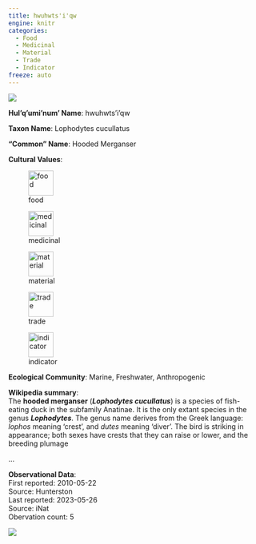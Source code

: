 ```yaml
---
title: hwuhwts'i'qw
engine: knitr
categories:
  - Food
  - Medicinal
  - Material
  - Trade
  - Indicator
freeze: auto
---
```

![](https://inaturalist-open-data.s3.amazonaws.com/photos/31989320/medium.jpg){fig-alt="hwuhwts'i'qw - Hooded Merganser"}

**Hul'q'umi'num' Name**: hwuhwts'i'qw



**Taxon Name**: Lophodytes cucullatus

**"Common" Name**: Hooded Merganser

**Cultural Values**:  

::: {layout-nrow=1 style="width:60%"}
![food](/files/food.svg){width=50px}

![medicinal](/files/medicinal.svg){width=50px}

![material](/files/material.svg){width=50px}

![trade](/files/trade.svg){width=50px}

![indicator](/files/indicator.svg){width=50px}
:::

**Ecological Community**: Marine, Freshwater, Anthropogenic

**Wikipedia summary**:  
The <b>hooded merganser</b> (<i><b>Lophodytes cucullatus</b></i>) is a species of fish-eating duck in the subfamily Anatinae. It is the only extant species in the genus <i><b>Lophodytes</b></i>. The genus name derives from the Greek language: <i>lophos</i> meaning 'crest', and <i>dutes</i> meaning 'diver'. The bird is striking in appearance; both sexes have crests that they can raise or lower, and the breeding plumage</p>...

**Observational Data**:   
First reported: 2010-05-22  
Source: Hunterston  
Last reported: 2023-05-26  
Source: iNat  
Obervation count: 5

![](community_dist.png)
